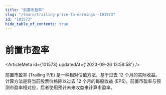 ```yaml
---
title: "前置市盈率"
slug: "/learn/trailing-price-to-earnings--101573"
id: "101573"
hide_table_of_contents: true
---
```



# 前置市盈率

<ArticleMeta id={101573} updatedAt={'2023-09-26 13:58:58'} />
<div className='border-solid border-b border-t-0 my-4 border-[var(--ifm-color-gray-300)]' />

前置市盈率 (Trailing P/E) 是一种相对估值方法，基于过去 12 个月的实际收益。计算方法是将当前股票价格除以过去 12 个月的每股收益 (EPS)。前置市盈率与预测市盈率相对应，后者使用预计未来收益来计算市盈率。
